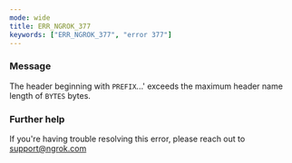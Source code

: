 ```yaml
---
mode: wide
title: ERR_NGROK_377
keywords: ["ERR_NGROK_377", "error 377"]
---
```



### Message

The header beginning with `PREFIX`...' exceeds the maximum header name length of `BYTES` bytes.

<ErrorDetails />

### Further help

If you're having trouble resolving this error, please reach out to [support@ngrok.com](mailto:support@ngrok.com?subject=Help%20with%20ERR_NGROK_377)

